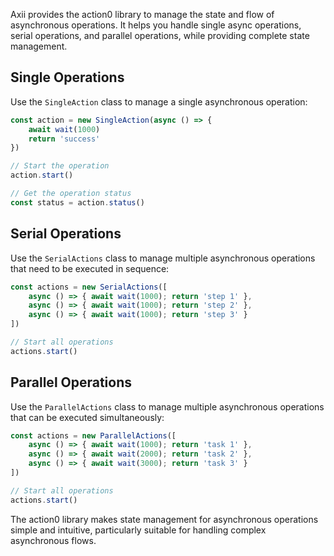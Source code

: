 Axii provides the action0 library to manage the state and flow of asynchronous operations. It helps you handle single async operations, serial operations, and parallel operations, while providing complete state management.

## Single Operations

Use the `SingleAction` class to manage a single asynchronous operation:

```jsx
const action = new SingleAction(async () => {
    await wait(1000)
    return 'success'
})

// Start the operation
action.start()

// Get the operation status
const status = action.status()
```

## Serial Operations

Use the `SerialActions` class to manage multiple asynchronous operations that need to be executed in sequence:

```jsx
const actions = new SerialActions([
    async () => { await wait(1000); return 'step 1' },
    async () => { await wait(1000); return 'step 2' },
    async () => { await wait(1000); return 'step 3' }
])

// Start all operations
actions.start()
```

## Parallel Operations

Use the `ParallelActions` class to manage multiple asynchronous operations that can be executed simultaneously:

```jsx
const actions = new ParallelActions([
    async () => { await wait(1000); return 'task 1' },
    async () => { await wait(2000); return 'task 2' },
    async () => { await wait(3000); return 'task 3' }
])

// Start all operations
actions.start()
```

The action0 library makes state management for asynchronous operations simple and intuitive, particularly suitable for handling complex asynchronous flows. 